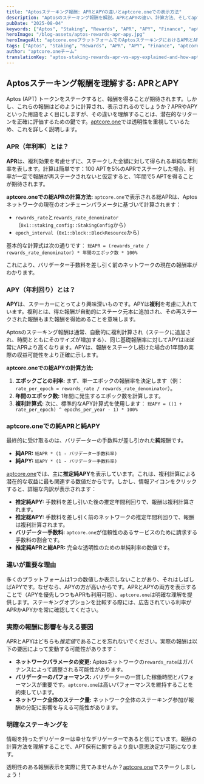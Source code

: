 ```yaml
---
title: "Aptosステーキング報酬: APRとAPYの違いとaptcore.oneでの表示方法"
description: "Aptosのステーキング報酬を解説。APRとAPYの違い、計算方法、そしてaptcore.oneがどのように透明性のある報酬情報を提供しているかを学びましょう。"
pubDate: "2025-08-04"
keywords: ["Aptos", "Staking", "Rewards", "APR", "APY", "Finance", "aptcore.one"]
heroImage: "/blog-assets/aptos-rewards-apr-apy.jpg"
heroImageAlt: "aptcore.oneプラットフォームでのAptosステーキングにおけるAPRとAPYの概念を比較するイラスト"
tags: ["Aptos", "Staking", "Rewards", "APR", "APY", "Finance", "aptcore.one"]
author: "aptcore.oneチーム"
translationKey: "aptos-staking-rewards-apr-vs-apy-explained-and-how-aptcoreone-shows-them"
---
```


## Aptosステーキング報酬を理解する: APRとAPY

Aptos (APT) トークンをステークすると、報酬を得ることが期待されます。しかし、これらの報酬はどのように計算され、表示されるのでしょうか？APRやAPYといった用語をよく目にしますが、その違いを理解することは、潜在的なリターンを正確に評価するための鍵です。[aptcore.one](https://aptcore.one)では透明性を重視しているため、これを詳しく説明します。

### APR（年利率）とは？

**APR**は、複利効果を考慮せずに、ステークした金額に対して得られる単純な年利率を表します。計算は簡単です：100 APTを5%のAPRでステークした場合、利率が一定で報酬が再ステークされないと仮定すると、1年間で5 APTを得ることが期待されます。

**aptcore.oneでの総APRの計算方法:**
`aptcore.one`で表示される総APRは、Aptosネットワークの現在のオンチェーンパラメータに基づいて計算されます：
* `rewards_rate`と`rewards_rate_denominator`（`0x1::staking_config::StakingConfig`から）
* `epoch_interval`（`0x1::block::BlockResource`から）

基本的な計算式は次の通りです：
`総APR = (rewards_rate / rewards_rate_denominator) * 年間のエポック数 * 100%`

これにより、バリデーター手数料を差し引く前のネットワークの現在の報酬率がわかります。

### APY（年利回り）とは？

**APY**は、ステーカーにとってより興味深いものです。APYは**複利**を考慮に入れています。複利とは、得た報酬が自動的にステーク元本に追加され、その再ステークされた報酬もまた報酬を得始めることを意味します。

Aptosのステーキング報酬は通常、自動的に複利計算され（ステークに追加され、時間とともにそのサイズが増加する）、同じ基礎報酬率に対してAPYはほぼ常にAPRより高くなります。APYは、報酬をステークし続けた場合の1年間の実際の収益可能性をより正確に示します。

**aptcore.oneでの総APYの計算方法:**
1. **エポックごとの利率:** まず、単一エポックの報酬率を決定します（例：`rate_per_epoch = rewards_rate / rewards_rate_denominator`）。
2. **年間のエポック数:** 1年間に発生するエポック数を計算します。
3. **複利計算式:** 次に、標準的なAPY計算式を使用します：
   `総APY = ((1 + rate_per_epoch) ^ epochs_per_year - 1) * 100%`

### aptcore.oneでの純APRと純APY

最終的に受け取るのは、バリデーターの手数料が差し引かれた**純**報酬です。

* **純APR:** `総APR * (1 - バリデーター手数料率)`
* **純APY:** `総APY * (1 - バリデーター手数料率)`

[aptcore.one](https://aptcore.one)では、主に**推定純APY**を表示しています。これは、複利計算による潜在的な収益に最も関連する数値だからです。しかし、情報アイコンをクリックすると、詳細な内訳が表示されます：

* **推定純APY:** 手数料を差し引いた後の推定年間利回りで、報酬は複利計算されます。
* **推定総APY:** 手数料を差し引く前のネットワークの推定年間利回りで、報酬は複利計算されます。
* **バリデーター手数料:** `aptcore.one`が信頼性のあるサービスのために請求する手数料の割合です。
* **推定純APRと総APR:** 完全な透明性のための単純利率の数値です。

### 違いが重要な理由

多くのプラットフォームは1つの数値しか表示しないことがあり、それはしばしばAPYです。なぜなら、APYの方が高いからです。APRとAPYの両方を表示することで（APYを優先しつつもAPRも利用可能）、`aptcore.one`は明確な理解を提供します。ステーキングオプションを比較する際には、広告されている利率がAPRかAPYかを常に確認してください。

### 実際の報酬に影響を与える要因

APRとAPYはどちらも*推定値*であることを忘れないでください。実際の報酬は以下の要因によって変動する可能性があります：
* **ネットワークパラメータの変更:** Aptosネットワークの`rewards_rate`はガバナンスによって調整される可能性があります。
* **バリデーターのパフォーマンス:** バリデーターの一貫した稼働時間とパフォーマンスが重要です。`aptcore.one`は高いパフォーマンスを維持することを約束しています。
* **ネットワーク全体のステーク量:** ネットワーク全体のステーキング参加が報酬の分配に影響を与える可能性があります。

### 明確なステーキングを

情報を持ったデリゲーターは幸せなデリゲーターであると信じています。報酬の計算方法を理解することで、APT保有に関するより良い意思決定が可能になります。

透明性のある報酬表示を実際に見てみませんか？[aptcore.one](https://aptcore.one)でステークしましょう！
